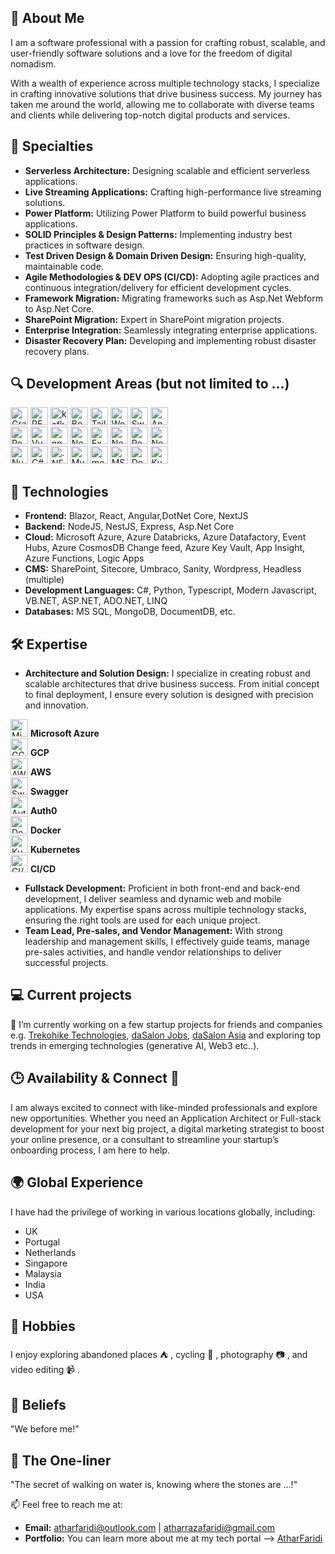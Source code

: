 ## 🚀 About Me 
I am a software professional with a passion for crafting robust, scalable, and user-friendly software solutions and a love for the freedom of digital nomadism. 

With a wealth of experience across multiple technology stacks, I specialize in crafting innovative solutions that drive business success. My journey has taken me around the world, allowing me to collaborate with diverse teams and clients while delivering top-notch digital products and services.

## 🌟 Specialties

- **Serverless Architecture:** Designing scalable and efficient serverless applications.
- **Live Streaming Applications:** Crafting high-performance live streaming solutions.
- **Power Platform:** Utilizing Power Platform to build powerful business applications.
- **SOLID Principles & Design Patterns:** Implementing industry best practices in software design.
- **Test Driven Design & Domain Driven Design:** Ensuring high-quality, maintainable code.
- **Agile Methodologies & DEV OPS (CI/CD):** Adopting agile practices and continuous integration/delivery for efficient development cycles.
- **Framework Migration:** Migrating frameworks such as Asp.Net Webform to Asp.Net Core.
- **SharePoint Migration:** Expert in SharePoint migration projects.
- **Enterprise Integration:** Seamlessly integrating enterprise applications.
- **Disaster Recovery Plan:** Developing and implementing robust disaster recovery plans.

## 🔍 Development Areas (but not limited to ...)


<div style={{ display: 'flex', flexDirection: 'column' }}>
  <div style={{ display: 'flex', justifyContent: 'space-around', marginBottom: '10px',marginTop: '20px' }}>
    <span><img width="28" src="https://user-images.githubusercontent.com/25181517/192107856-aa92c8b1-b615-47c3-9141-ed0d29a90239.png" alt="GraphQL" title="GraphQL" /></span>
    <span><img width="28" src="https://user-images.githubusercontent.com/25181517/192107858-fe19f043-c502-4009-8c47-476fc89718ad.png" alt="REST" title="REST" /></span>
    <span><img width="28" src="https://user-images.githubusercontent.com/25181517/192107004-2d2fff80-d207-4916-8a3e-130fee5ee495.png" alt="kafka" title="kafka" /></span>
    <span><img width="28" src="https://user-images.githubusercontent.com/25181517/183898054-b3d693d4-dafb-4808-a509-bab54cf5de34.png" alt="Bootstrap" title="Bootstrap" /></span>
    <span><img width="28" src="https://user-images.githubusercontent.com/25181517/202896760-337261ed-ee92-4979-84c4-d4b829c7355d.png" alt="Tailwind CSS" title="Tailwind CSS" /></span>
    <span><img width="28" src="https://user-images.githubusercontent.com/25181517/192158957-b1256181-356c-46a3-beb9-487af08a6266.png" alt="Wordpress" title="Wordpress" /></span>
    <span><img width="28" src="https://user-images.githubusercontent.com/25181517/186711335-a3729606-5a78-4496-9a36-06efcc74f800.png" alt="Swagger" title="Swagger" /></span>
    <span><img width="28" src="https://user-images.githubusercontent.com/25181517/183890595-779a7e64-3f43-4634-bad2-eceef4e80268.png" alt="Angular" title="Angular" /></span>
  </div>
  
  <div style={{ display: 'flex', justifyContent: 'space-around', marginBottom: '10px' }}>
    <span><img width="28" src="https://user-images.githubusercontent.com/25181517/183897015-94a058a6-b86e-4e42-a37f-bf92061753e5.png" alt="React" title="React" /></span>
    <span><img width="28" src="https://user-images.githubusercontent.com/25181517/117448124-a2da9800-af3e-11eb-85d2-bd1b69b65603.png" alt="Vue.js" title="Vue.js" /></span>
    <span><img width="28" src="https://user-images.githubusercontent.com/25181517/121401671-49102800-c959-11eb-9f6f-74d49a5e1774.png" alt="npm" title="npm" /></span>
    <span><img width="28" src="https://user-images.githubusercontent.com/25181517/183568594-85e280a7-0d7e-4d1a-9028-c8c2209e073c.png" alt="Node.js" title="Node.js" /></span>
    <span><img width="28" src="https://user-images.githubusercontent.com/25181517/183859966-a3462d8d-1bc7-4880-b353-e2cbed900ed6.png" alt="Express" title="Express" /></span>
    <span><img width="28" src="https://github.com/marwin1991/profile-technology-icons/assets/136815194/519bfaf3-c242-431e-a269-876979f05574" alt="Nest.js" title="Nest.js" /></span>
    <span><img width="28" src="https://user-images.githubusercontent.com/25181517/187896150-cc1dcb12-d490-445c-8e4d-1275cd2388d6.png" alt="Redux" title="Redux" /></span>
    <span><img width="28" src="https://github.com/marwin1991/profile-technology-icons/assets/136815194/5f8c622c-c217-4649-b0a9-7e0ee24bd704" alt="Next.js" title="Next.js" /></span>
  </div>
  
  <div style={{ display: 'flex', justifyContent: 'space-around', marginBottom: '10px' }}>
    <span><img width="28" src="https://github.com/marwin1991/profile-technology-icons/assets/136815194/ebd92b15-970a-45b8-8c4c-0ecf69b17cdc" alt="Nuxt.js" title="Nuxt.js" /></span>
    <span><img width="28" src="https://user-images.githubusercontent.com/25181517/121405384-444d7300-c95d-11eb-959f-913020d3bf90.png" alt="C#" title="C#" /></span>
    <span><img width="28" src="https://user-images.githubusercontent.com/25181517/121405754-b4f48f80-c95d-11eb-8893-fc325bde617f.png" alt=".NET Core" title=".NET Core" /></span>
    <span><img width="28" src="https://user-images.githubusercontent.com/25181517/183896128-ec99105a-ec1a-4d85-b08b-1aa1620b2046.png" alt="MySQL" title="MySQL" /></span>
    <span><img width="28" src="https://user-images.githubusercontent.com/25181517/182884177-d48a8579-2cd0-447a-b9a6-ffc7cb02560e.png" alt="mongoDB" title="mongoDB" /></span>
    <span><img width="28" src="https://github.com/marwin1991/profile-technology-icons/assets/19180175/3b371807-db7c-45b4-8720-c0cfc901680a" alt="MSSQL" title="MSSQL" /></span>
    <span><img width="28" src="https://user-images.githubusercontent.com/25181517/117207330-263ba280-adf4-11eb-9b97-0ac5b40bc3be.png" alt="Docker" title="Docker" /></span>
    <span><img width="28" src="https://user-images.githubusercontent.com/25181517/182534006-037f08b5-8e7b-4e5f-96b6-5d2a5558fa85.png" alt="Kubernetes" title="Kubernetes" /></span>
  </div>
</div>


## 🔧 Technologies

- **Frontend:** Blazor, React, Angular,DotNet Core, NextJS
- **Backend:** NodeJS, NestJS, Express, Asp.Net Core
- **Cloud:** Microsoft Azure, Azure Databricks, Azure Datafactory, Event Hubs, Azure CosmosDB Change feed, Azure Key Vault, App Insight, Azure Functions, Logic Apps
- **CMS:** SharePoint, Sitecore, Umbraco, Sanity, Wordpress, Headless (multiple)
- **Development Languages:** C#, Python, Typescript, Modern Javascript, VB.NET, ASP.NET, ADO.NET, LINQ
- **Databases:** MS SQL, MongoDB, DocumentDB, etc.

## 🛠 Expertise
- **Architecture and Solution Design:** I specialize in creating robust and scalable architectures that drive business success. From initial concept to final deployment, I ensure every solution is designed with precision and innovation.
<div style={{ display: 'flex', flexWrap: 'wrap', justifyContent: 'center' }}>
  <div style={{ display: 'flex', flexDirection: 'column', alignItems: 'center', margin: '10px' }}>
    <img src="https://user-images.githubusercontent.com/25181517/183911544-95ad6ba7-09bf-4040-ac44-0adafedb9616.png" alt="Microsoft Azure" title="Microsoft Azure" width="28" />
    <span><strong>Microsoft Azure</strong></span>
  </div>
  <div style={{ display: 'flex', flexDirection: 'column', alignItems: 'center', margin: '10px' }}>
    <img src="https://user-images.githubusercontent.com/25181517/183911547-990692bc-8411-4878-99a0-43506cdb69cf.png" alt="GCP" title="GCP" width="28" />
    <span><strong>GCP</strong></span>
  </div>
  <div style={{ display: 'flex', flexDirection: 'column', alignItems: 'center', margin: '10px' }}>
    <img src="https://user-images.githubusercontent.com/25181517/183896132-54262f2e-6d98-41e3-8888-e40ab5a17326.png" alt="AWS" title="AWS" width="28" />
    <span><strong>AWS</strong></span>
  </div>
  <div style={{ display: 'flex', flexDirection: 'column', alignItems: 'center', margin: '10px' }}>
    <img src="https://user-images.githubusercontent.com/25181517/186711335-a3729606-5a78-4496-9a36-06efcc74f800.png" alt="Swagger" title="Swagger" width="28" />
    <span><strong>Swagger</strong></span>
  </div>
  <div style={{ display: 'flex', flexDirection: 'column', alignItems: 'center', margin: '10px' }}>
    <img src="https://cdn.brighttalk.com/ams/california/images/channel/19357/image_840418.png" alt="Auth0" title="Auth0" width="28" />
    <span><strong>Auth0</strong></span>
  </div>
  <div style={{ display: 'flex', flexDirection: 'column', alignItems: 'center', margin: '10px' }}>
    <img src="https://user-images.githubusercontent.com/25181517/117207330-263ba280-adf4-11eb-9b97-0ac5b40bc3be.png" alt="Docker" title="Docker" width="28" />
    <span><strong>Docker</strong></span>
  </div>
  <div style={{ display: 'flex', flexDirection: 'column', alignItems: 'center', margin: '10px' }}>
    <img src="https://user-images.githubusercontent.com/25181517/182534006-037f08b5-8e7b-4e5f-96b6-5d2a5558fa85.png" alt="Kubernetes" title="Kubernetes" width="28" />
    <span><strong>Kubernetes</strong></span>
  </div>
  <div style={{ display: 'flex', flexDirection: 'column', alignItems: 'center', margin: '10px' }}>
    <img src="https://user-images.githubusercontent.com/25181517/183868728-b2e11072-00a5-47e2-8a4e-4ebbb2b8c554.png" alt="CI/CD" title="CI/CD" width="28" />
    <span><strong>CI/CD</strong></span>
  </div>
</div>


- **Fullstack Development:** Proficient in both front-end and back-end development, I deliver seamless and dynamic web and mobile applications. My expertise spans across multiple technology stacks, ensuring the right tools are used for each unique project.
- **Team Lead, Pre-sales, and Vendor Management:** With strong leadership and management skills, I effectively guide teams, manage pre-sales activities, and handle vendor relationships to deliver successful projects.


## 💻 Current projects
🔭 I’m currently working on a few startup projects for friends and companies e.g. <a href="https://trekohike.tech" target="_blank">Trekohike Technologies</a>, <a href="https://jobs.dasalonindia.com" target="_blank">daSalon Jobs</a>, <a href="https://dasalon.asia" target="_blank">daSalon Asia</a> and exploring top trends in emerging technologies (generative AI, Web3 etc..).

## 🕒 Availability & Connect 🤝 
I am always excited to connect with like-minded professionals and explore new opportunities. Whether you need an Application Architect or Full-stack development for your next big project, a digital marketing strategist to boost your online presence, or a consultant to streamline your startup’s onboarding process, I am here to help.



## 🌍 Global Experience

I have had the privilege of working in various locations globally, including:
- UK
- Portugal
- Netherlands
- Singapore
- Malaysia
- India
- USA

## 📅 Hobbies
I enjoy exploring abandoned places :tent: , cycling :bicyclist: , photography :camera: , and video editing :video_camera: .

## 🎯 Beliefs
"We before me!"

## 💬 The One-liner
"The secret of walking on water is, knowing where the stones are …!"

📫 Feel free to reach me at:
- **Email:** atharfaridi@outlook.com | atharrazafaridi@gmail.com
- **Portfolio:** You can learn more about me at my tech portal --> [AtharFaridi](https://atharfaridi.com)

